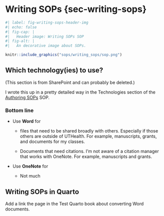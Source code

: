 # Writing SOPs {sec-writing-sops}

```r
#| label: fig-writing-sops-header-img
#| echo: false
#| fig-cap: |
#|   Header image: Writing SOPs SOP
#| fig-alt: |
#|   An decorative image about SOPs.

knitr::include_graphics("sops/writing_sops/sop.png")
```

## Which technology(ies) to use?

(This section is from SharePoint and can probably be deleted.)

I wrote this up in a pretty detailed way in the Technologies section of the [Authoring SOPs](https://uthtmc.sharepoint.com/:w:/r/sites/SPHCannellResearch/Shared%20Documents/SOPs/Authoring%20SOPs.docx?d=w0b37d1a9a906412dbfc55d9c275c8681&csf=1&web=1&e=Usz9k5) SOP.

### Bottom line

-   Use **Word** for

    -   files that need to be shared broadly with others. Especially if those others are outside of UTHealth. For example, manuscripts, grants, and documents for my classes.

    -   Documents that need citations. I'm not aware of a citation manager that works with OneNote. For example, manuscripts and grants.

-   Use **OneNote** for

    -   Not much

## Writing SOPs in Quarto

Add a link the page in the Test Quarto book about converting Word documents.

